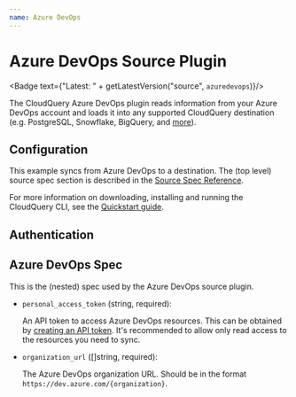```yaml
---
name: Azure DevOps
---
```

# Azure DevOps Source Plugin


<Badge text={"Latest: " + getLatestVersion("source", `azuredevops`)}/>

The CloudQuery Azure DevOps plugin reads information from your Azure DevOps account and loads it into any supported CloudQuery destination (e.g. PostgreSQL, Snowflake, BigQuery, and [more](/docs/plugins/destinations/overview)).

## Configuration

This example syncs from Azure DevOps to a destination. The (top level) source spec section is described in the [Source Spec Reference](/docs/reference/source-spec).

<Configuration />

For more information on downloading, installing and running the CloudQuery CLI, see the [Quickstart guide](/docs/quickstart).

## Authentication

<Authentication />

## Azure DevOps Spec

This is the (nested) spec used by the Azure DevOps source plugin.

- `personal_access_token` (string, required):
   
  An API token to access Azure DevOps resources. This can be obtained by [creating an API token](https://learn.microsoft.com/en-us/azure/devops/organizations/accounts/use-personal-access-tokens-to-authenticate?view=azure-devops&tabs=Windows#create-a-pat). It's recommended to allow only read access to the resources you need to sync.

- `organization_url` ([]string, required):

  The Azure DevOps organization URL. Should be in the format `https://dev.azure.com/{organization}`.